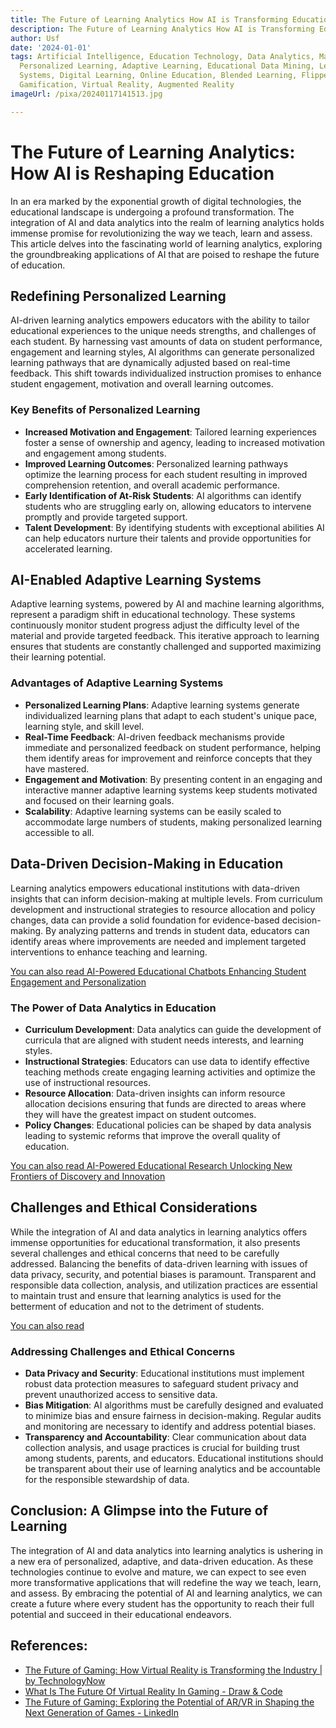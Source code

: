 ```yaml
---
title: The Future of Learning Analytics How AI is Transforming Education
description: The Future of Learning Analytics How AI is Transforming Education
author: Usf
date: '2024-01-01'
tags: Artificial Intelligence, Education Technology, Data Analytics, Machine Learning,
  Personalized Learning, Adaptive Learning, Educational Data Mining, Learning Management
  Systems, Digital Learning, Online Education, Blended Learning, Flipped Classroom,
  Gamification, Virtual Reality, Augmented Reality
imageUrl: /pixa/20240117141513.jpg

---
```

# **The Future of Learning Analytics: How AI is Reshaping Education**

In an era marked by  the exponential growth of digital technologies, the educational landscape is undergoing a  profound transformation. The integration of AI and  data analytics into the  realm of learning analytics holds immense promise  for  revolutionizing the way we teach, learn and assess. This article delves into the fascinating world of learning analytics, exploring the groundbreaking applications of AI that are poised  to reshape the future of education.

## **Redefining  Personalized Learning**

AI-driven learning analytics empowers educators with the ability  to  tailor educational experiences to the  unique needs strengths, and challenges of  each student. By harnessing vast amounts of data on student performance, engagement and learning styles, AI algorithms  can generate personalized learning  pathways that are  dynamically adjusted based on real-time feedback. This shift  towards individualized instruction promises to enhance student engagement, motivation and overall  learning outcomes.

### **Key Benefits of Personalized Learning**

- **Increased Motivation and Engagement**: Tailored learning experiences foster a  sense of ownership and agency, leading to  increased motivation and engagement among students.
- **Improved Learning Outcomes**: Personalized learning pathways optimize the  learning process for each student resulting  in improved comprehension  retention, and overall academic performance.
- **Early Identification of  At-Risk  Students**: AI algorithms can identify  students who  are struggling early on, allowing educators to intervene  promptly and provide targeted support.
- **Talent Development**: By identifying students with exceptional abilities AI can help educators  nurture  their talents and provide opportunities for accelerated learning.

## **AI-Enabled Adaptive Learning Systems**

Adaptive learning systems, powered by AI and machine learning algorithms, represent a paradigm  shift in educational technology. These systems continuously monitor student progress adjust the difficulty level of the material and provide targeted feedback.  This iterative approach to  learning ensures that students are constantly challenged and supported maximizing their learning potential.

### **Advantages of Adaptive Learning Systems**

- **Personalized Learning Plans**: Adaptive learning systems generate individualized learning plans that adapt to each student's  unique pace, learning  style, and skill level.
- **Real-Time Feedback**: AI-driven feedback mechanisms provide immediate and personalized feedback on student performance, helping them identify areas  for improvement and reinforce concepts that they have mastered.
- **Engagement and Motivation**: By presenting content in an engaging and  interactive  manner adaptive learning systems keep students motivated  and focused on their learning goals.
- **Scalability**: Adaptive learning systems can be easily scaled to accommodate large numbers of students, making personalized learning accessible  to all.

## **Data-Driven Decision-Making  in  Education**

Learning analytics empowers educational institutions with data-driven insights that can inform decision-making  at multiple levels. From curriculum development and instructional strategies to resource allocation and policy changes, data can  provide a solid foundation for evidence-based decision-making. By analyzing  patterns  and trends in student data, educators can identify areas where improvements are needed  and implement targeted interventions to  enhance  teaching and learning.

[You can also read AI-Powered Educational Chatbots  Enhancing Student Engagement and Personalization](AI-Powered%20Educational%20Chatbots%20Enhancing%20Student%20Engagement%20and%20Personalization)


### **The Power of Data Analytics in Education**

- **Curriculum Development**: Data analytics can guide the development of curricula that are aligned with student needs interests, and learning styles.
- **Instructional Strategies**: Educators can use data to  identify effective teaching methods create engaging learning activities and optimize the use of instructional resources.
- **Resource Allocation**: Data-driven insights  can inform resource allocation decisions ensuring that funds are directed to areas where they  will have the greatest  impact on student outcomes.
- **Policy Changes**: Educational policies can be shaped by data analysis leading to systemic reforms  that improve the overall quality of education.

[You can also read AI-Powered Educational Research Unlocking New Frontiers of  Discovery and Innovation](AI-Powered%20Educational%20Research%20Unlocking%20New%20Frontiers%20of%20Discovery%20and%20Innovation)


## **Challenges and Ethical Considerations**

While the integration of AI and  data analytics in learning analytics offers immense opportunities for educational transformation, it also presents several challenges and ethical concerns that need to be  carefully addressed. Balancing the benefits of data-driven learning with issues  of data privacy, security,  and  potential biases is paramount.  Transparent and responsible data collection, analysis, and utilization practices are essential  to maintain trust and ensure that learning analytics is used for the betterment of education and  not to the detriment of students.

[You can also read ]()


###  **Addressing Challenges and Ethical Concerns**

- **Data Privacy and Security**: Educational institutions must implement robust data protection measures  to safeguard student privacy and prevent unauthorized access to  sensitive data.
- **Bias Mitigation**: AI algorithms must be carefully designed and evaluated to minimize bias and ensure fairness in decision-making. Regular audits and monitoring are necessary to identify and address potential biases.
- **Transparency and Accountability**:  Clear communication about data collection analysis, and usage practices  is  crucial for building trust  among students, parents, and educators. Educational institutions should be transparent  about  their use of learning analytics and be accountable for the responsible stewardship of data.

## **Conclusion: A Glimpse into the Future of Learning**

The integration of AI  and data  analytics into learning analytics is ushering  in a new era of personalized, adaptive,  and data-driven education. As these technologies continue to evolve and mature, we can expect to see even  more transformative applications that will redefine  the way we  teach, learn, and assess. By embracing  the potential  of AI and learning analytics, we can create a future where every student has the opportunity to reach their  full potential and succeed in  their educational  endeavors.

## References:
- [The Future of Gaming: How Virtual Reality is Transforming the Industry | by TechnologyNow](https://medium.com/@technologynow/the-future-of-gaming-how-virtual-reality-is-transforming-the-industry-ef639c51df7d)
- [What Is The Future Of Virtual Reality In Gaming - Draw & Code](https://drawandcode.com/learning-zone/what-is-the-future-of-virtual-reality-in-gaming/)
- [The Future of Gaming: Exploring the Potential of AR/VR in Shaping the Next Generation of Games - LinkedIn](https://www.linkedin.com/pulse/future-gaming-exploring-potential-arvr-shaping-next-generation)
